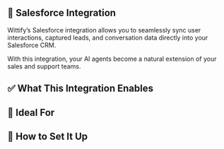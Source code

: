 ## 🧩 Salesforce Integration

Wittify’s Salesforce integration allows you to seamlessly sync user interactions, captured leads, and conversation data directly into your Salesforce CRM. 

With this integration, your AI agents become a natural extension of your sales and support teams. 

## ✅ What This Integration Enables

## 👥 Ideal For

## 🔧 How to Set It Up


